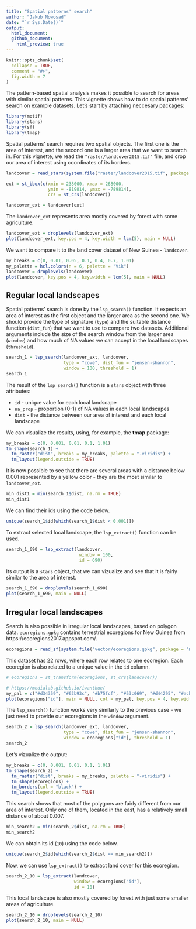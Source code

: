 ```yaml
---
title: "Spatial patterns' search"
author: "Jakub Nowosad"
date: "`r Sys.Date()`"
output: 
  html_document:
  github_document:
    html_preview: true
---
```


```r
knitr::opts_chunk$set(
  collapse = TRUE,
  comment = "#>",
  fig.width = 7
)
```

The pattern-based spatial analysis makes it possible to search for areas with similar spatial patterns.
This vignette shows how to do spatial patterns' search on example datasets.
Let's start by attaching neccesary packages:

```r
library(motif)
library(stars)
library(sf)
library(tmap)
```

Spatial patterns' search requires two spatial objects.
The first one is the area of interest, and the second one is a larger area that we want to search in.
For this vignette, we read the `"raster/landcover2015.tif"` file, and crop our area of interest using coordinates of its borders.

```r
landcover = read_stars(system.file("raster/landcover2015.tif", package = "motif"))

ext = st_bbox(c(xmin = 238000, xmax = 268000,
                ymin = -819814, ymax = -789814),
                crs = st_crs(landcover))

landcover_ext = landcover[ext]
```

The `landcover_ext` represents area mostly covered by forest with some agriculture.

```r
landcover_ext = droplevels(landcover_ext)
plot(landcover_ext, key.pos = 4, key.width = lcm(5), main = NULL)
```

We want to compare it to the land cover dataset of New Guinea - `landcover`.

```r
my_breaks = c(0, 0.01, 0.05, 0.1, 0.4, 0.7, 1.01)
my_palette = hcl.colors(n = 6, palette = "Vik")
landcover = droplevels(landcover)
plot(landcover, key.pos = 4, key.width = lcm(5), main = NULL)
```

## Regular local landscapes

Spatial patterns' search is done by the `lsp_search()` function.
It expects an area of interest as the first object and the larger area as the second one.
We should provide the type of signature (`type`) and the suitable distance function (`dist_fun`) that we want to use to compare two datasets.
Additional arguments include the size of the search window from the larger area (`window`) and how much of NA values we can accept in the local landscapes (`threshold`).

```r
search_1 = lsp_search(landcover_ext, landcover, 
                      type = "cove", dist_fun = "jensen-shannon",
                      window = 100, threshold = 1)
search_1
```

The result of the `lsp_search()` function is a `stars` object with three attributes: 

- `id` - unique value for each local landscape
- `na_prop` - proportion (0-1) of NA values in each local landscapes
- `dist` - the distance between our area of interest and each local landscape

We can visualize the results, using, for example, the **tmap** package:

```r
my_breaks = c(0, 0.001, 0.01, 0.1, 1.01)
tm_shape(search_1) +
  tm_raster("dist", breaks = my_breaks, palette = "-viridis") +
  tm_layout(legend.outside = TRUE)
```

It is now possible to see that there are several areas with a distance below 0.001 represented by a yellow color - they are the most similar to `landcover_ext`.

```r
min_dist1 = min(search_1$dist, na.rm = TRUE)
min_dist1
```

We can find their ids using the code below.

```r
unique(search_1$id[which(search_1$dist < 0.001)])
```

To extract selected local landscape, the `lsp_extract()` function can be used.

```r
search_1_690 = lsp_extract(landcover,
                            window = 100,
                            id = 690)
```

Its output is a `stars` object, that we can vizualize and see that it is fairly similar to the area of interest.

```r
search_1_690 = droplevels(search_1_690)
plot(search_1_690, main = NULL)
```

## Irregular local landscapes

Search is also possible in irregular local landscapes, based on polygon data.
`ecoregions.gpkg` contains terrestrial ecoregions for New Guinea from https://ecoregions2017.appspot.com/. 

```r
ecoregions = read_sf(system.file("vector/ecoregions.gpkg", package = "motif"))
```

This dataset has 22 rows, where each row relates to one ecoregion.
Each ecoregion is also related to a unique value in the `id` column.

```r
# ecoregions = st_transform(ecoregions, st_crs(landcover))
```

```r
# https://medialab.github.io/iwanthue/
my_pal = c("#d34359", "#62b93c", "#b75fcf", "#53c069", "#d44295", "#acb939", "#626edd", "#dc9e36", "#8156a8", "#4b8734", "#d98dc7", "#58c096", "#cc542a", "#48bbd2", "#bf814d", "#6686c8", "#968c30", "#a34d78", "#36815b", "#c26963", "#a2b36b", "#6b6829")
plot(ecoregions["id"], main = NULL, col = my_pal, key.pos = 4, key.width = lcm(5))
```

The `lsp_search()` function works very similarly to the previous case - we just need to provide our ecoregions in the `window` argument.

```r
search_2 = lsp_search(landcover_ext, landcover, 
                      type = "cove", dist_fun = "jensen-shannon",
                      window = ecoregions["id"], threshold = 1)
search_2
```

Let's vizualize the output:

```r
my_breaks = c(0, 0.001, 0.01, 0.1, 1.01)
tm_shape(search_2) +
  tm_raster("dist", breaks = my_breaks, palette = "-viridis") +
  tm_shape(ecoregions) +
  tm_borders(col = "black") +
  tm_layout(legend.outside = TRUE)
```

This search shows that most of the polygons are fairly different from our area of interest.
Only one of them, located in the east, has a relatively small distance of about 0.007.

```r
min_search2 = min(search_2$dist, na.rm = TRUE)
min_search2
```

We can obtain its id (`10`) using the code below.

```r
unique(search_2$id[which(search_2$dist == min_search2)])
```

Now, we can use `lsp_extract()` to extract land cover for this ecoregion.

```r
search_2_10 = lsp_extract(landcover,
                          window = ecoregions["id"],
                          id = 10)
```

This local landscape is also mostly covered by forest with just some smaller areas of agriculture.

```r
search_2_10 = droplevels(search_2_10)
plot(search_2_10, main = NULL)
```
